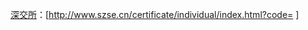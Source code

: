 [[深圳证券交易所|深交所]]：[http://www.szse.cn/certificate/individual/index.html?code={{{1}}} {{{1}}}]<noinclude>[[Category:股票代码模板|{{PAGENAME}}]]</noinclude>